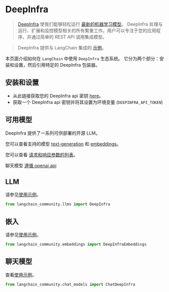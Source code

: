 # DeepInfra

>[DeepInfra](https://deepinfra.com/docs) 使我们能够轻松运行 
> [最新的机器学习模型](https://deepinfra.com/models)。 
> DeepInfra 处理与运行、扩展和监控模型相关的所有繁重工作。用户可以专注于您的应用程序，并通过简单的 REST API 调用集成模型。

>DeepInfra 提供与 LangChain 集成的 [示例](https://deepinfra.com/docs/advanced/langchain)。

本页面介绍如何在 `LangChain` 中使用 `DeepInfra` 生态系统。
它分为两个部分：安装和设置，然后引用特定的 DeepInfra 包装器。

## 安装和设置

- 从此链接获取您的 DeepInfra api 密钥 [here](https://deepinfra.com/)。
- 获取一个 DeepInfra api 密钥并将其设置为环境变量 (`DEEPINFRA_API_TOKEN`)

## 可用模型

DeepInfra 提供了一系列可供部署的开源 LLM。

您可以查看支持的模型
[text-generation](https://deepinfra.com/models?type=text-generation) 和
[embeddings](https://deepinfra.com/models?type=embeddings)。

您可以查看 [请求和响应参数的列表](https://deepinfra.com/meta-llama/Llama-2-70b-chat-hf/api)。

聊天模型 [遵循 openai api](https://deepinfra.com/meta-llama/Llama-2-70b-chat-hf/api?example=openai-http)

## LLM

请参见[使用示例](/docs/integrations/llms/deepinfra)。

```python
from langchain_community.llms import DeepInfra
```

## 嵌入

请参见[使用示例](/docs/integrations/text_embedding/deepinfra)。

```python
from langchain_community.embeddings import DeepInfraEmbeddings
```

## 聊天模型

查看[使用示例](/docs/integrations/chat/deepinfra)。

```python
from langchain_community.chat_models import ChatDeepInfra
```